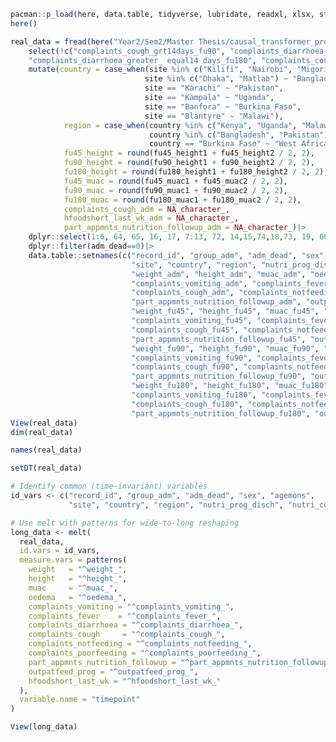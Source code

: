 ```{r}

pacman::p_load(here, data.table, tidyverse, lubridate, readxl, xlsx, stringr, tidyr)
here()

```

```{r}
real_data = fread(here("Year2/Sem2/Master Thesis/causal_transformer_project/data/real_data.csv"))|>
    select(!c("complaints_cough_grt14days_fu90", "complaints_diarrhoea_over14days_adm",
    "complaints_diarrhoea_greater_ equal14 days_fu180", "complaints_cough_greater_equal14days_fu180"))|>
    mutate(country = case_when(site %in% c("Kilifi", "Nairobi", "Migori")~"Kenya",
                              site %in% c("Dhaka", "Matlab") ~ "Bangladesh",
                              site == "Karachi" ~ "Pakistan",
                              site == "Kampala" ~ "Uganda",
                              site == "Banfora" ~ "Burkina Faso",
                              site == "Blantyre" ~ "Malawi"),
            region = case_when(country %in% c("Kenya", "Uganda", "Malawi") ~ "Eastern Africa",
                               country %in% c("Bangladesh", "Pakistan") ~ "South East Asia",
                               country == "Burkina Faso" ~ "West Africa"),
            fu45_height = round(fu45_height1 + fu45_height2 / 2, 2),
            fu90_height = round(fu90_height1 + fu90_height2 / 2, 2),
            fu180_height = round(fu180_height1 + fu180_height2 / 2, 2),
            fu45_muac = round(fu45_muac1 + fu45_muac2 / 2, 2),
            fu90_muac = round(fu90_muac1 + fu90_muac2 / 2, 2),
            fu180_muac = round(fu180_muac1 + fu180_muac2 / 2, 2),
            complaints_cough_adm = NA_character_,
            hfoodshort_last_wk_adm = NA_character_,
            part_appmnts_nutrition_followup_adm = NA_character_)|>
    dplyr::select(1:6, 64, 65, 16, 17, 7:13, 72, 14,15,74,18,73, 19, 66, 69, 24:34, 67, 70, 39:49, 68, 71, 54: 63)|>
    dplyr::filter(adm_dead==0)|>
    data.table::setnames(c("record_id", "group_adm", "adm_dead", "sex", "agemons",
                           "site", "country", "region", "nutri_prog_disch", "nutri_counsel_disch",
                           "weight_adm", "height_adm", "muac_adm", "oedema_adm",
                           "complaints_vomiting_adm", "complaints_fever_adm", "complaints_diarrhoea_adm",
                           "complaints_cough_adm", "complaints_notfeeding_adm", "complaints_poorfeeding_adm",
                           "part_appmnts_nutrition_followup_adm", "outpatfeed_prog_adm", "hfoodshort_last_wk_adm",
                           "weight_fu45", "height_fu45", "muac_fu45", "oedema_fu45",
                           "complaints_vomiting_fu45", "complaints_fever_fu45", "complaints_diarrhoea_fu45",
                           "complaints_cough_fu45", "complaints_notfeeding_fu45", "complaints_poorfeeding_fu45",
                           "part_appmnts_nutrition_followup_fu45", "outpatfeed_prog_fu45", "hfoodshort_last_wk_fu45",
                           "weight_fu90", "height_fu90", "muac_fu90", "oedema_fu90",
                           "complaints_vomiting_fu90", "complaints_fever_fu90", "complaints_diarrhoea_fu90",
                           "complaints_cough_fu90", "complaints_notfeeding_fu90", "complaints_poorfeeding_fu90",
                           "part_appmnts_nutrition_followup_fu90", "outpatfeed_prog_fu90", "hfoodshort_last_wk_fu90",
                           "weight_fu180", "height_fu180", "muac_fu180", "oedema_fu180",
                           "complaints_vomiting_fu180", "complaints_fever_fu180", "complaints_diarrhoea_fu180",
                           "complaints_cough_fu180", "complaints_notfeeding_fu180", "complaints_poorfeeding_fu180",
                           "part_appmnts_nutrition_followup_fu180", "outpatfeed_prog_fu180", "hfoodshort_last_wk_fu180"))
View(real_data)
dim(real_data)
```

```{r}
names(real_data)
```

```{r}
setDT(real_data)

# Identify common (time-invariant) variables
id_vars <- c("record_id", "group_adm", "adm_dead", "sex", "agemons",
             "site", "country", "region", "nutri_prog_disch", "nutri_counsel_disch")

# Use melt with patterns for wide-to-long reshaping
long_data <- melt(
  real_data,
  id.vars = id_vars,
  measure.vars = patterns(
    weight   = "^weight_",
    height   = "^height_",
    muac     = "^muac_",
    oedema   = "^oedema_",
    complaints_vomiting = "^complaints_vomiting_",
    complaints_fever    = "^complaints_fever_",
    complaints_diarrhoea = "^complaints_diarrhoea_",
    complaints_cough     = "^complaints_cough_",
    complaints_notfeeding = "^complaints_notfeeding_",
    complaints_poorfeeding = "^complaints_poorfeeding_",
    part_appmnts_nutrition_followup = "^part_appmnts_nutrition_followup_",
    outpatfeed_prog = "^outpatfeed_prog_",
    hfoodshort_last_wk = "^hfoodshort_last_wk_"
  ),
  variable.name = "timepoint"
)
```

```{r}
View(long_data)
```